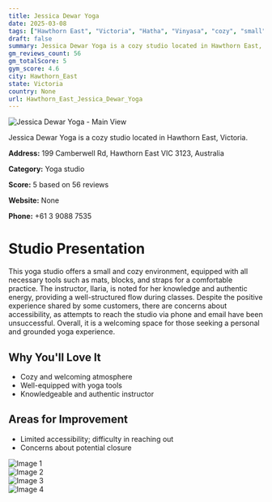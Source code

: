 ```yaml
---
title: Jessica Dewar Yoga
date: 2025-03-08
tags: ["Hawthorn East", "Victoria", "Hatha", "Vinyasa", "cozy", "small", "Hawthorn East"]  
draft: false
summary: Jessica Dewar Yoga is a cozy studio located in Hawthorn East, Victoria.
gm_reviews_count: 56
gm_totalScore: 5
gym_score: 4.6
city: Hawthorn_East
state: Victoria
country: None
url: Hawthorn_East_Jessica_Dewar_Yoga
---
```


<div className="aspect-[16/9] relative my-8">
  <img 
    src="https://lh5.googleusercontent.com/p/AF1QipMfiDeqTlc9dVwiNG7gdGqscC-tr8iU3KZQiOUj=w1920-h1080-k-no"
    alt="Jessica Dewar Yoga - Main View"
    className="object-cover absolute inset-0 w-full h-full rounded-lg"
  />
</div>

Jessica Dewar Yoga is a cozy studio located in Hawthorn East, Victoria.

**Address:** 199 Camberwell Rd, Hawthorn East VIC 3123, Australia

**Category:** Yoga studio

**Score:** 5 based on 56 reviews

**Website:** None

**Phone:** +61 3 9088 7535

# Studio Presentation

This yoga studio offers a small and cozy environment, equipped with all necessary tools such as mats, blocks, and straps for a comfortable practice.
The instructor, Ilaria, is noted for her knowledge and authentic energy, providing a well-structured flow during classes. 
Despite the positive experience shared by some customers, there are concerns about accessibility, as attempts to reach the studio via phone and email have been unsuccessful.
Overall, it is a welcoming space for those seeking a personal and grounded yoga experience.

## Why You'll Love It

- Cozy and welcoming atmosphere
- Well-equipped with yoga tools
- Knowledgeable and authentic instructor

## Areas for Improvement

- Limited accessibility; difficulty in reaching out
- Concerns about potential closure

<div className="grid grid-cols-1 xl:grid-cols-2 gap-4 my-8">
<div className="aspect-[4/3] relative"><img src="https://lh5.googleusercontent.com/p/AF1QipOJPiO76x3Bu9mwMyIQpxrdFpX4mJ2J0sYYdPqn=w1920-h1080-k-no" alt="Image 1" className="object-cover absolute inset-0 w-full h-full rounded-lg" /></div>
<div className="aspect-[4/3] relative"><img src="https://lh5.googleusercontent.com/p/AF1QipO5qDpLiu2RUUdC4ZhbKyqAK888U0Q9sHjVNdeB=w1920-h1080-k-no" alt="Image 2" className="object-cover absolute inset-0 w-full h-full rounded-lg" /></div>
<div className="aspect-[4/3] relative"><img src="https://lh5.googleusercontent.com/p/AF1QipPIHy__ADNoewW4FAhkQELbmYO2PxIYn0OIyRo-=w1920-h1080-k-no" alt="Image 3" className="object-cover absolute inset-0 w-full h-full rounded-lg" /></div>
<div className="aspect-[4/3] relative"><img src="https://lh5.googleusercontent.com/p/AF1QipMtHO9prPkoMhE-Hdze59wKxB6NtDisAzJdpCbS=w1920-h1080-k-no" alt="Image 4" className="object-cover absolute inset-0 w-full h-full rounded-lg" /></div>
</div>